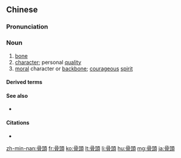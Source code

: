 {{also|骨头}}
==Chinese==
{{zh-forms|s=骨头}}

===Pronunciation===
{{zh-pron
|m=gǔtou,gútou,2n=colloquial Beijing, Taiwan
|c=gwat1 tau4
|h=pfs=kut-thèu
|mn=kut-thâu
|ma=Zh-gutou.ogg
|cat=n
}}

===Noun===
{{zh-noun}}

# [[bone]]
# [[character]]; personal [[quality]]
# [[moral]] character or [[backbone]]; [[courageous]] [[spirit]]

====Derived terms====
{{zh-der|賤骨頭:jiàngǔtou|懶骨頭|硬骨頭:yìnggǔtou}}

====See also====
* {{qualifier|not to be confused with}} {{zh-l|頭骨}}

====Citations====
* {{seeCites|lang=zh}}

{{zh-cat|Elementary}}

[[zh-min-nan:骨頭]]
[[fr:骨頭]]
[[ko:骨頭]]
[[lt:骨頭]]
[[li:骨頭]]
[[hu:骨頭]]
[[mg:骨頭]]
[[ja:骨頭]]